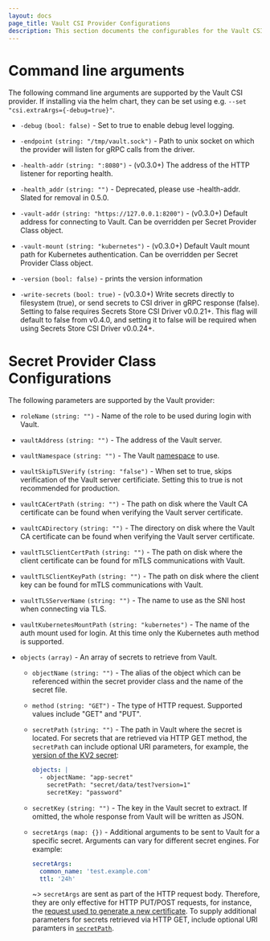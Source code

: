```yaml
---
layout: docs
page_title: Vault CSI Provider Configurations
description: This section documents the configurables for the Vault CSI Provider.
---
```


# Command line arguments

The following command line arguments are supported by the Vault CSI provider.
If installing via the helm chart, they can be set using e.g.
`--set "csi.extraArgs={-debug=true}"`.

- `-debug` `(bool: false)` - Set to true to enable debug level logging.

- `-endpoint` `(string: "/tmp/vault.sock")` - Path to unix socket on which the
  provider will listen for gRPC calls from the driver.

- `-health-addr` `(string: ":8080")` - (v0.3.0+) The address of the HTTP listener
  for reporting health.

- `-health_addr` `(string: "")` - Deprecated, please use -health-addr. Slated
  for removal in 0.5.0.

- `-vault-addr` `(string: "https://127.0.0.1:8200")` - (v0.3.0+) Default address
  for connecting to Vault. Can be overridden per Secret Provider Class object.

- `-vault-mount` `(string: "kubernetes")` - (v0.3.0+) Default Vault mount path
  for Kubernetes authentication. Can be overridden per Secret Provider Class
  object.

- `-version` `(bool: false)` - prints the version information

- `-write-secrets` `(bool: true)` - (v0.3.0+) Write secrets directly to
  filesystem (true), or send secrets to CSI driver in gRPC response (false).
  Setting to false requires Secrets Store CSI Driver v0.0.21+. This flag will
  default to false from v0.4.0, and setting it to false will be required when
  using Secrets Store CSI Driver v0.0.24+.


# Secret Provider Class Configurations

The following parameters are supported by the Vault provider:

- `roleName` `(string: "")` - Name of the role to be used during login with Vault.

- `vaultAddress` `(string: "")` - The address of the Vault server.

- `vaultNamespace` `(string: "")` - The Vault [namespace](/docs/enterprise/namespaces) to use.

- `vaultSkipTLSVerify` `(string: "false")` - When set to true, skips verification of the Vault server
  certificiate. Setting this to true is not recommended for production.

- `vaultCACertPath` `(string: "")` - The path on disk where the Vault CA certificate can be found
  when verifying the Vault server certificate.

- `vaultCADirectory` `(string: "")` - The directory on disk where the Vault CA certificate can be found
  when verifying the Vault server certificate.

- `vaultTLSClientCertPath` `(string: "")` - The path on disk where the client certificate can be found
  for mTLS communications with Vault.

- `vaultTLSClientKeyPath` `(string: "")` - The path on disk where the client key can be found
  for mTLS communications with Vault.

- `vaultTLSServerName` `(string: "")` - The name to use as the SNI host when connecting via TLS.

- `vaultKubernetesMountPath` `(string: "kubernetes")` - The name of the auth mount used for login.
  At this time only the Kubernetes auth method is supported.

- `objects` `(array)` - An array of secrets to retrieve from Vault.

  - `objectName` `(string: "")` - The alias of the object which can be referenced within the secret provider class and
  the name of the secret file.

  - `method` `(string: "GET")` - The type of HTTP request. Supported values include "GET" and "PUT".

  - `secretPath` `(string: "")` - The path in Vault where the secret is located.
    For secrets that are retrieved via HTTP GET method, the `secretPath` can include optional URI parameters,
    for example, the [version of the KV2 secret](https://www.vaultproject.io/api/secret/kv/kv-v2#read-secret-version):

    ```yaml
    objects: |
      - objectName: "app-secret"
        secretPath: "secret/data/test?version=1"
        secretKey: "password"
    ```

  - `secretKey` `(string: "")` - The key in the Vault secret to extract. If omitted, the whole response from Vault will be written as JSON.

  - `secretArgs` `(map: {})` - Additional arguments to be sent to Vault for a specific secret. Arguments can vary
    for different secret engines. For example:

    ```yaml
    secretArgs:
      common_name: 'test.example.com'
      ttl: '24h'
    ```

    ~> `secretArgs` are sent as part of the HTTP request body. Therefore, they are only effective for HTTP PUT/POST requests, for instance,
        the [request used to generate a new certificate](https://www.vaultproject.io/api/secret/pki#generate-certificate).
        To supply additional parameters for secrets retrieved via HTTP GET, include optional URI paramters in [`secretPath`](#secretpath).